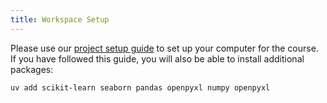 ```yaml
---
title: Workspace Setup
---
```


Please use our [project setup guide](https://bristol-training.github.io/data-science-project-setup/) to set up your 
computer for the course. If you have followed this guide, you will also be able to 
install additional packages:

```
uv add scikit-learn seaborn pandas openpyxl numpy openpyxl
```

 